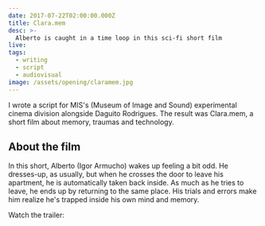 ```yaml
---
date: 2017-07-22T02:00:00.000Z
title: Clara.mem
desc: >-
  Alberto is caught in a time loop in this sci-fi short film
live:
tags:
  - writing
  - script
  - audiovisual
image: /assets/opening/claramem.jpg
---
```


I wrote a script for MIS's (Museum of Image and Sound) experimental cinema division alongside Daguito Rodrigues. The result was Clara.mem, a short film about memory, traumas and technology.

## About the film

In this short, Alberto (Igor Armucho) wakes up feeling a bit odd. He dresses-up, as usually, but when he crosses the door to leave his apartment, he is automatically taken back inside. As much as he tries to leave, he ends up by returning to the same place. His trials and errors make him realize he's trapped inside his own mind and memory.

Watch the trailer:

<div class="video" title="Trailer Clara.mem" data-video="Mpm5SqiSbmg"></div>
